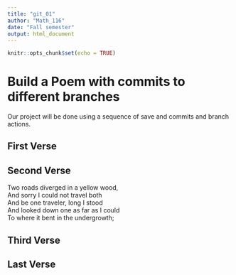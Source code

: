 ```yaml
---
title: "git_01"
author: "Math_116"
date: "Fall semester"
output: html_document
---
```


```r
knitr::opts_chunk$set(echo = TRUE)
```
# Build a Poem with commits to different branches
Our project will be done using a sequence of save and commits and branch actions.
<!-- Do not modify or change any text in "!--" bracketed areas such as this --- these are instructions to
you, if you change any of this the git program will notice it and compromise your git merging strategy !-->

## First Verse 
<!--Put the first five lines of a poem by Lewis Carrol in this section!-->

## Second Verse
<!--Put the first five lines of a poem by Robert Frost here!-->
Two roads diverged in a yellow wood,      
And sorry I could not travel both   
And be one traveler, long I stood   
And looked down one as far as I could    
To where it bent in the undergrowth;      
    
## Third Verse
<!--Put the first two verses of The Walrus and the Carpenter here!-->

## Last Verse
<!--Put a short poem of your choice 8-20 lines,here!-->

